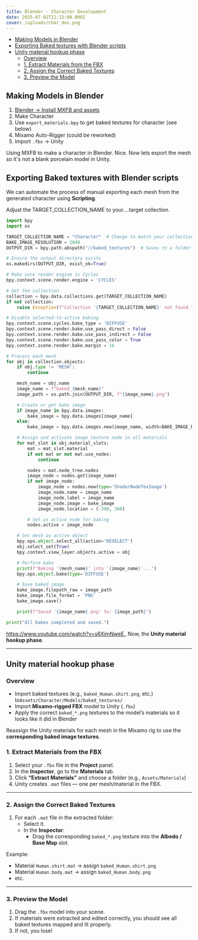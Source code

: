 ```yaml
---
title: Blender - Character Development
date: 2025-07-02T21:15:00.000Z
cover: /uploads/char_dev.png
---
```


- [Making Models in Blender](#making-models-in-blender)
- [Exporting Baked textures with Blender scripts](#exporting-baked-textures-with-blender-scripts)
- [Unity material hookup phase](#unity-material-hookup-phase)
  - [Overview](#overview)
  - [1. Extract Materials from the FBX](#1-extract-materials-from-the-fbx)
  - [2. Assign the Correct Baked Textures](#2-assign-the-correct-baked-textures)
  - [3. Preview the Model](#3-preview-the-model)

## Making Models in Blender

1. [Blender -> Install MXFB and assets](https://www.youtube.com/watch?v=s6XjmNweE_0)
2. Make Character
3. Use `export_materials.bpy` to get baked textures for character (see below)
4. Mixamo Auto-Rigger (could be reworked)
5. Import `.fbx` -> Unity

Using MXFB to make a character in Blender. Nice. Now lets export the mesh so it's not a blank porcelain model in Unity.

## Exporting Baked textures with Blender scripts

We can automate the process of manual exporting each mesh from the generated character using **Scripting**.

Adjust the TARGET_COLLECTION_NAME to your....target collection.

```py
import bpy
import os

TARGET_COLLECTION_NAME = "Character"  # Change to match your collection
BAKE_IMAGE_RESOLUTION = 2048
OUTPUT_DIR = bpy.path.abspath("//baked_textures")  # Saves to a folder next to your .blend

# Ensure the output directory exists
os.makedirs(OUTPUT_DIR, exist_ok=True)

# Make sure render engine is Cycles
bpy.context.scene.render.engine = 'CYCLES'

# Get the collection
collection = bpy.data.collections.get(TARGET_COLLECTION_NAME)
if not collection:
    raise Exception(f"Collection '{TARGET_COLLECTION_NAME}' not found.")

# Disable selected-to-active baking
bpy.context.scene.cycles.bake_type = 'DIFFUSE'
bpy.context.scene.render.bake.use_pass_direct = False
bpy.context.scene.render.bake.use_pass_indirect = False
bpy.context.scene.render.bake.use_pass_color = True
bpy.context.scene.render.bake.margin = 16

# Process each mesh
for obj in collection.objects:
    if obj.type != 'MESH':
        continue

    mesh_name = obj.name
    image_name = f"baked_{mesh_name}"
    image_path = os.path.join(OUTPUT_DIR, f"{image_name}.png")

    # Create or get bake image
    if image_name in bpy.data.images:
        bake_image = bpy.data.images[image_name]
    else:
        bake_image = bpy.data.images.new(image_name, width=BAKE_IMAGE_RESOLUTION, height=BAKE_IMAGE_RESOLUTION)

    # Assign and activate image texture node in all materials
    for mat_slot in obj.material_slots:
        mat = mat_slot.material
        if not mat or not mat.use_nodes:
            continue

        nodes = mat.node_tree.nodes
        image_node = nodes.get(image_name)
        if not image_node:
            image_node = nodes.new(type='ShaderNodeTexImage')
            image_node.name = image_name
            image_node.label = image_name
            image_node.image = bake_image
            image_node.location = (-300, 300)

        # Set as active node for baking
        nodes.active = image_node

    # Set mesh as active object
    bpy.ops.object.select_all(action='DESELECT')
    obj.select_set(True)
    bpy.context.view_layer.objects.active = obj

    # Perform bake
    print(f"Baking '{mesh_name}' into '{image_name}'...")
    bpy.ops.object.bake(type='DIFFUSE')

    # Save baked image
    bake_image.filepath_raw = image_path
    bake_image.file_format = 'PNG'
    bake_image.save()

    print(f"Saved '{image_name}.png' to: {image_path}")

print("All bakes completed and saved.")
```

https://www.youtube.com/watch?v=s6XjmNweE_
Now, the **Unity material hookup phase**.


---

## Unity material hookup phase

### Overview

* Import baked textures (e.g., `baked_Human.shirt.png`, etc.) to`Assets/Character/Models/baked_textures/`
* Import **Mixamo-rigged FBX** model to Unity (`.fbx`)
* Apply the correct `baked_*.png` textures to the model’s materials so it looks like it did in Blender

Reassign the Unity materials for each mesh in the Mixamo rig to use the **corresponding baked image textures**.


### 1. Extract Materials from the FBX

1. Select your `.fbx` file in the **Project** panel.
2. In the **Inspector**, go to the **Materials** tab.
3. Click **“Extract Materials”** and choose a folder (e.g., `Assets/Materials`)
4. Unity creates `.mat` files — one per mesh/material in the FBX.

---

### 2. Assign the Correct Baked Textures

1. For each `.mat` file in the extracted folder:
   * Select it.
   * In the **Inspector**:
     * Drag the corresponding `baked_*.png` texture into the **Albedo / Base Map** slot.

Example:

* Material `Human.shirt.mat` → assign `baked_Human.shirt.png`
* Material `Human.body.mat` → assign `baked_Human.body.png`
* etc.

---

### 3. Preview the Model

1. Drag the `.fbx` model into your scene.
2. If materials were extracted and edited correctly, you should see all baked textures mapped and lit properly.
3. If not, you lose!
